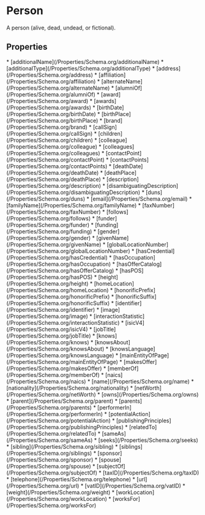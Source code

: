  
# Person

A person (alive, dead, undead, or fictional).

## Properties

<Grid>
* [additionalName](/Properties/Schema.org/additionalName)
* [additionalType](/Properties/Schema.org/additionalType)
* [address](/Properties/Schema.org/address)
* [affiliation](/Properties/Schema.org/affiliation)
* [alternateName](/Properties/Schema.org/alternateName)
* [alumniOf](/Properties/Schema.org/alumniOf)
* [award](/Properties/Schema.org/award)
* [awards](/Properties/Schema.org/awards)
* [birthDate](/Properties/Schema.org/birthDate)
* [birthPlace](/Properties/Schema.org/birthPlace)
* [brand](/Properties/Schema.org/brand)
* [callSign](/Properties/Schema.org/callSign)
* [children](/Properties/Schema.org/children)
* [colleague](/Properties/Schema.org/colleague)
* [colleagues](/Properties/Schema.org/colleagues)
* [contactPoint](/Properties/Schema.org/contactPoint)
* [contactPoints](/Properties/Schema.org/contactPoints)
* [deathDate](/Properties/Schema.org/deathDate)
* [deathPlace](/Properties/Schema.org/deathPlace)
* [description](/Properties/Schema.org/description)
* [disambiguatingDescription](/Properties/Schema.org/disambiguatingDescription)
* [duns](/Properties/Schema.org/duns)
* [email](/Properties/Schema.org/email)
* [familyName](/Properties/Schema.org/familyName)
* [faxNumber](/Properties/Schema.org/faxNumber)
* [follows](/Properties/Schema.org/follows)
* [funder](/Properties/Schema.org/funder)
* [funding](/Properties/Schema.org/funding)
* [gender](/Properties/Schema.org/gender)
* [givenName](/Properties/Schema.org/givenName)
* [globalLocationNumber](/Properties/Schema.org/globalLocationNumber)
* [hasCredential](/Properties/Schema.org/hasCredential)
* [hasOccupation](/Properties/Schema.org/hasOccupation)
* [hasOfferCatalog](/Properties/Schema.org/hasOfferCatalog)
* [hasPOS](/Properties/Schema.org/hasPOS)
* [height](/Properties/Schema.org/height)
* [homeLocation](/Properties/Schema.org/homeLocation)
* [honorificPrefix](/Properties/Schema.org/honorificPrefix)
* [honorificSuffix](/Properties/Schema.org/honorificSuffix)
* [identifier](/Properties/Schema.org/identifier)
* [image](/Properties/Schema.org/image)
* [interactionStatistic](/Properties/Schema.org/interactionStatistic)
* [isicV4](/Properties/Schema.org/isicV4)
* [jobTitle](/Properties/Schema.org/jobTitle)
* [knows](/Properties/Schema.org/knows)
* [knowsAbout](/Properties/Schema.org/knowsAbout)
* [knowsLanguage](/Properties/Schema.org/knowsLanguage)
* [mainEntityOfPage](/Properties/Schema.org/mainEntityOfPage)
* [makesOffer](/Properties/Schema.org/makesOffer)
* [memberOf](/Properties/Schema.org/memberOf)
* [naics](/Properties/Schema.org/naics)
* [name](/Properties/Schema.org/name)
* [nationality](/Properties/Schema.org/nationality)
* [netWorth](/Properties/Schema.org/netWorth)
* [owns](/Properties/Schema.org/owns)
* [parent](/Properties/Schema.org/parent)
* [parents](/Properties/Schema.org/parents)
* [performerIn](/Properties/Schema.org/performerIn)
* [potentialAction](/Properties/Schema.org/potentialAction)
* [publishingPrinciples](/Properties/Schema.org/publishingPrinciples)
* [relatedTo](/Properties/Schema.org/relatedTo)
* [sameAs](/Properties/Schema.org/sameAs)
* [seeks](/Properties/Schema.org/seeks)
* [sibling](/Properties/Schema.org/sibling)
* [siblings](/Properties/Schema.org/siblings)
* [sponsor](/Properties/Schema.org/sponsor)
* [spouse](/Properties/Schema.org/spouse)
* [subjectOf](/Properties/Schema.org/subjectOf)
* [taxID](/Properties/Schema.org/taxID)
* [telephone](/Properties/Schema.org/telephone)
* [url](/Properties/Schema.org/url)
* [vatID](/Properties/Schema.org/vatID)
* [weight](/Properties/Schema.org/weight)
* [workLocation](/Properties/Schema.org/workLocation)
* [worksFor](/Properties/Schema.org/worksFor)
</Grid>

